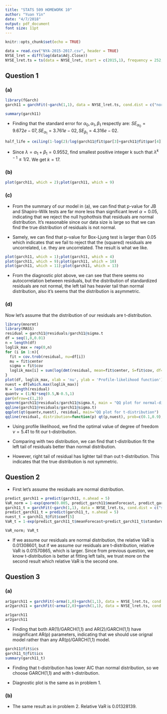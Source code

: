 ```yaml
---
title: "STATS 509 HOMEWORK 10"
author: "Yuan Yin"
date: "4/7/2018"
output: pdf_document
font size: 11pt
---
```


```r
knitr::opts_chunk$set(echo = TRUE)
```

```r
data = read.csv("NYA-2015-2017.csv", header = TRUE)
NYSE_lret = diff(log(data$Adj.Close))
NYSE_lret.ts = ts(data = NYSE_lret, start = c(2015,1), frequency = 252, names = c('logret'))
```

## Question 1
### (a)

```r
library(fGarch)
garch11 = garchFit(~garch(1,1), data = NYSE_lret.ts, cond.dist = c("norm"), include.mean = TRUE, algorithm = c("nlminb"), hessian = c("ropt"))
```

```r
summary(garch11)
```

+ Finding that the standard error for $\alpha_0, \alpha_1, \beta_1$ respectly are: $SE_{\alpha_0} = 9.672e-07, SE_{\alpha_1} = 3.761e-02, SE_{\beta_1} = 4.316e-02$.

```r
half_life = ceiling(1-log(2)/log(garch11@fit$par[3]+garch11@fit$par[4]))
```

+ Since $\lambda = \alpha_1 + \beta_1 = 0.9552$, find smallest positive integer k such that $\lambda^{k-1}\le 1/2$. We get $k = 17$.

### (b)

```r
plot(garch11, which = 2);plot(garch11, which = 9)
```

### (c)

+ From the summary of our model in (a), we can find that p-value for JB and Shapiro-Wilk tests are far more less than significant level $\alpha = 0.05$, indicating that we reject the null hyphothsis that residuals are normal distribution. It's reasonable since our data size is large so that we can find the true distribution of residuals is not normal.

+ Samely, we can find that p-value for Box-Ljung test is larger than 0.05 which indicates that we fail to reject that the (squared) residuals are uncorrelated, i.e. they are uncorrelated. The result is what we like.

```r
plot(garch11, which = 1);plot(garch11, which = 4)
plot(garch11, which = 9);plot(garch11, which = 10)
plot(garch11, which = 11);plot(garch11, which = 13)
```

+ From the diagnostic plot above, we can see that there seems no autocorrelation between residuals, but the distribution of standardized residuals are not normal, the left tail has heavier tail than normal distribution, also it's seems that the distribution is asymmetric.

### (d)

Now let's assume that the distribution of our residuals are t-distribution.

```r
library(mnormt)
library(MASS)
residual = garch11@residuals/garch11@sigma.t
df = seq(1,8,0.01)
n = length(df)
loglik_max = rep(0,n)
for (i in 1:n){
  fit = cov.trob(residual, nu=df[i])
  mu = fit$center
  sigma = fit$cov
  loglik_max[i] = sum(log(dmt(residual, mean=fit$center, S=fit$cov, df=df[i])))
}
plot(df, loglik_max, xlab = 'nu', ylab = 'Profile-likelihood function')
nuest = df[which.max(loglik_max)]
N = length(residual)
quantv = (1/N)*seq(0.5,N-0.5,1)
par(mfrow=c(1,2))
qqnorm(garch11@residuals/garch11@sigma.t, main = "QQ plot for normal-distribution")
qqline(garch11@residuals/garch11@sigma.t)
qqplot(qt(quantv,nuest), residual, main="QQ plot for t-distribution")
qqline(residual, distribution=function(p) qt(p,nuest), prob=c(0.1,0.9), col=1)
```

+ Using profile likelihood, we find the optimal value of degree of freedom $\nu = 5.41$ to fit our t-distribution.

+ Comparing with two distribution, we can find that t-distribution fit the left tail of residuals better than normal distribution.

+ However, right tail of residual has lighter tail than out t-distribution. This indicates that the true distribution is not symmetric.

##  Question 2

+ First let's assume the residuals are normal distribution.

```r
predict_garch11 = predict(garch11, n.ahead = 5)
VaR_norm = 1-exp(qnorm(0.005, predict_garch11$meanForecast, predict_garch11$standardDeviation))
garch11_t = garchFit(~garch(1,1), data = NYSE_lret.ts, cond.dist = c("std"), include.mean = TRUE, algorithm = c("nlminb"), hessian = c("ropt"))
predict_garch11_t = predict(garch11_t, n.ahead = 5)
nuest_t = garch11_t@fit$coef[5]
VaR_t = 1-exp(predict_garch11_t$meanForecast+predict_garch11_t$standardDeviation*sqrt((nuest_t-2)/nuest_t)*qt(0.005,nuest_t))
```

```r
VaR_norm; VaR_t
```

+ If we assume our residuals are normal distribution, the relative VaR is 0.01308601, but if we assume our residuals are t-distribution, relative VaR is 0.01570865, which is larger. Since from previous question, we know t-distribution is better at fitting left tails, we trust more on the second result which relative VaR is the second one.

## Question 3

### (a)

```r
ar1garch11 = garchFit(~arma(1,0)+garch(1,1), data = NYSE_lret.ts, cond.dist = c("norm"), include.mean = TRUE, algorithm = c("nlminb"), hessian = c("ropt")); summary(ar1garch11)
ar2garch11 = garchFit(~arma(2,0)+garch(1,1), data = NYSE_lret.ts, cond.dist = c("norm"), include.mean = TRUE, algorithm = c("nlminb"), hessian = c("ropt"))
```

```r
ar1garch11
ar2garch11
```

+ Finding that both AR(1)/GARCH(1,1) and AR(2)/GARCH(1,1) have insignificant AR(p) parameters, indicating that we should use orignal model rather than any AR(p)/GARCH(1,1) model.

```r
garch11@fit$ics
garch11_t@fit$ics
summary(garch11_t)
```

+ Finding that t-distribution has lower AIC than normal distribution, so we choose GARCH(1,1) and with t-distribution.

+ Diagnostic plot is the same as in problem 1.

### (b)

+ The same result as in problem 2. Relative VaR is 0.01328139.






